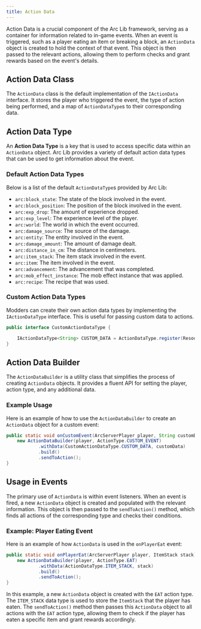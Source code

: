 ```yaml
---
title: Action Data
---
```


Action Data is a crucial component of the Arc Lib framework, serving as a container for information related to in-game events. When an event is triggered, such as a player eating an item or breaking a block, an `ActionData` object is created to hold the context of that event. This object is then passed to the relevant actions, allowing them to perform checks and grant rewards based on the event's details.

## Action Data Class

The `ActionData` class is the default implementation of the `IActionData` interface. It stores the player who triggered the event, the type of action being performed, and a map of `ActionDataType`s to their corresponding data.

## Action Data Type

An **Action Data Type** is a key that is used to access specific data within an `ActionData` object. Arc Lib provides a variety of default action data types that can be used to get information about the event.

### Default Action Data Types

Below is a list of the default `ActionDataType`s provided by Arc Lib:

*   `arc:block_state`: The state of the block involved in the event.
*   `arc:block_position`: The position of the block involved in the event.
*   `arc:exp_drop`: The amount of experience dropped.
*   `arc:exp_level`: The experience level of the player.
*   `arc:world`: The world in which the event occurred.
*   `arc:damage_source`: The source of the damage.
*   `arc:entity`: The entity involved in the event.
*   `arc:damage_amount`: The amount of damage dealt.
*   `arc:distance_in_cm`: The distance in centimeters.
*   `arc:item_stack`: The item stack involved in the event.
*   `arc:item`: The item involved in the event.
*   `arc:advancement`: The advancement that was completed.
*   `arc:mob_effect_instance`: The mob effect instance that was applied.
*   `arc:recipe`: The recipe that was used.

### Custom Action Data Types

Modders can create their own action data types by implementing the `IActionDataType` interface. This is useful for passing custom data to actions.

```java title="CustomActionDataType.java"
public interface CustomActionDataType {

    IActionDataType<String> CUSTOM_DATA = ActionDataType.register(ResourceLocation.fromNamespaceAndPath("your_mod_id", "custom_data"));
}
```

## Action Data Builder

The `ActionDataBuilder` is a utility class that simplifies the process of creating `ActionData` objects. It provides a fluent API for setting the player, action type, and any additional data.

### Example Usage

Here is an example of how to use the `ActionDataBuilder` to create an `ActionData` object for a custom event:

```java
public static void onCustomEvent(ArcServerPlayer player, String customData) {
    new ActionDataBuilder(player, ActionType.CUSTOM_EVENT)
            .withData(CustomActionDataType.CUSTOM_DATA, customData)
            .build()
            .sendToAction();
}
```

## Usage in Events

The primary use of `ActionData` is within event listeners. When an event is fired, a new `ActionData` object is created and populated with the relevant information. This object is then passed to the `sendToAction()` method, which finds all actions of the corresponding type and checks their conditions.

### Example: Player Eating Event

Here is an example of how `ActionData` is used in the `onPlayerEat` event:

```java
public static void onPlayerEat(ArcServerPlayer player, ItemStack stack) {
    new ActionDataBuilder(player, ActionType.EAT)
            .withData(ActionDataType.ITEM_STACK, stack)
            .build()
            .sendToAction();
}
```

In this example, a new `ActionData` object is created with the `EAT` action type. The `ITEM_STACK` data type is used to store the `ItemStack` that the player has eaten. The `sendToAction()` method then passes this `ActionData` object to all actions with the `EAT` action type, allowing them to check if the player has eaten a specific item and grant rewards accordingly.